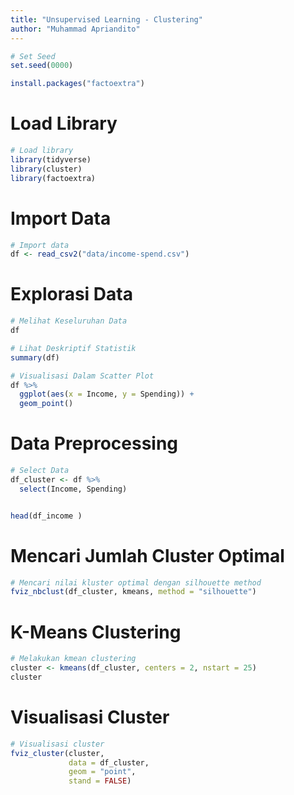 ```yaml
---
title: "Unsupervised Learning - Clustering"
author: "Muhammad Apriandito"
---
```


```r
# Set Seed
set.seed(0000)
```

```r
install.packages("factoextra")
```

# Load Library
```r
# Load library
library(tidyverse) 
library(cluster)
library(factoextra)
```

# Import Data
```r
# Import data
df <- read_csv2("data/income-spend.csv")
```

# Explorasi Data
```r
# Melihat Keseluruhan Data
df
```

```r
# Lihat Deskriptif Statistik
summary(df)
```

```r
# Visualisasi Dalam Scatter Plot
df %>%
  ggplot(aes(x = Income, y = Spending)) +
  geom_point()
```

# Data Preprocessing
```r
# Select Data
df_cluster <- df %>%
  select(Income, Spending)


head(df_income )
```

# Mencari Jumlah Cluster Optimal
```r
# Mencari nilai kluster optimal dengan silhouette method
fviz_nbclust(df_cluster, kmeans, method = "silhouette")
```

# K-Means Clustering
```r
# Melakukan kmean clustering
cluster <- kmeans(df_cluster, centers = 2, nstart = 25)
cluster
```

# Visualisasi Cluster
```r
# Visualisasi cluster
fviz_cluster(cluster, 
             data = df_cluster, 
             geom = "point", 
             stand = FALSE)
```

